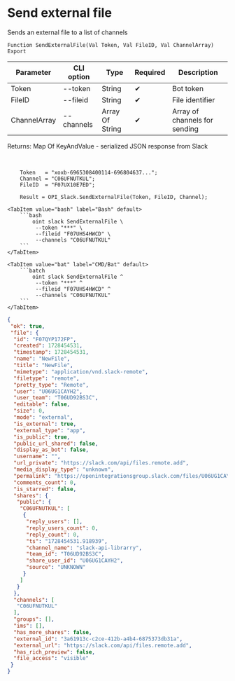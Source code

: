 ﻿---
sidebar_position: 4
---


# Send external file
 Sends an external file to a list of channels



`Function SendExternalFile(Val Token, Val FileID, Val ChannelArray) Export`

  | Parameter | CLI option | Type | Required | Description |
  |-|-|-|-|-|
  | Token | --token | String | &#x2714; | Bot token |
  | FileID | --fileid | String | &#x2714; | File identifier |
  | ChannelArray | --channels | Array Of String | &#x2714; | Array of channels for sending |

  
  Returns:  Map Of KeyAndValue - serialized JSON response from Slack

<br/>




```bsl title="1C:Enterprise/OneScript code example"
    Token   = "xoxb-6965308400114-696804637...";
    Channel = "C06UFNUTKUL";
    FileID  = "F07UX10E7ED";

    Result = OPI_Slack.SendExternalFile(Token, FileID, Channel);
```
 

 <Tabs>
  
    <TabItem value="bash" label="Bash" default>
        ```bash
            oint slack SendExternalFile \
             --token "***" \
             --fileid "F07UHS4HWCD" \
             --channels "C06UFNUTKUL"
        ```
    </TabItem>
  
    <TabItem value="bat" label="CMD/Bat" default>
        ```batch
            oint slack SendExternalFile ^
             --token "***" ^
             --fileid "F07UHS4HWCD" ^
             --channels "C06UFNUTKUL"
        ```
    </TabItem>
</Tabs>


```json title="Result"
{
 "ok": true,
 "file": {
  "id": "F07QYP172FP",
  "created": 1728454531,
  "timestamp": 1728454531,
  "name": "NewFile",
  "title": "NewFile",
  "mimetype": "application/vnd.slack-remote",
  "filetype": "remote",
  "pretty_type": "Remote",
  "user": "U06UG1CAYH2",
  "user_team": "T06UD92BS3C",
  "editable": false,
  "size": 0,
  "mode": "external",
  "is_external": true,
  "external_type": "app",
  "is_public": true,
  "public_url_shared": false,
  "display_as_bot": false,
  "username": "",
  "url_private": "https://slack.com/api/files.remote.add",
  "media_display_type": "unknown",
  "permalink": "https://openintegrationsgroup.slack.com/files/U06UG1CAYH2/F07QYP172FP/newfile",
  "comments_count": 0,
  "is_starred": false,
  "shares": {
   "public": {
    "C06UFNUTKUL": [
     {
      "reply_users": [],
      "reply_users_count": 0,
      "reply_count": 0,
      "ts": "1728454531.918939",
      "channel_name": "slack-api-librarry",
      "team_id": "T06UD92BS3C",
      "share_user_id": "U06UG1CAYH2",
      "source": "UNKNOWN"
     }
    ]
   }
  },
  "channels": [
   "C06UFNUTKUL"
  ],
  "groups": [],
  "ims": [],
  "has_more_shares": false,
  "external_id": "3a61913c-c2ce-412b-a4b4-6875373db31a",
  "external_url": "https://slack.com/api/files.remote.add",
  "has_rich_preview": false,
  "file_access": "visible"
 }
}
```
